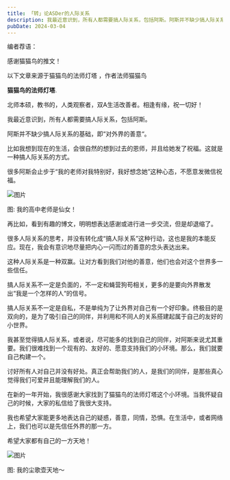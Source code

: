 ```yaml
---
title: 「转」论ASDer的人际关系
description: 我最近意识到，所有人都需要搞人际关系，包括阿斯。阿斯并不缺少搞人际关系的基础，即“对外界的善意”。
pubDate: 2024-03-04
---
```



编者荐语：

感谢猫猫鸟的推文！

以下文章来源于猫猫鸟的法师灯塔 ，作者法师猫猫鸟

**猫猫鸟的法师灯塔**.

北师本硕，教书的，人类观察者，双A生活改善者。相逢有缘，祝一切好！


我最近意识到，所有人都需要搞人际关系，包括阿斯。

阿斯并不缺少搞人际关系的基础，即“对外界的善意“。

比如我想到现在的生活，会很自然的想到过去的恩师，并且给她发了祝福。这就是一种搞人际关系的方式。

很多阿斯会止步于“我的老师对我特别好，我好想念她”这种心态，不愿意发微信祝福。  


![图片](/assets/img/posts/2024-03-04-asd-social-relationships-1.png)

图: 我的高中老师是仙女！


再比如，看到有趣的博文，明明想表达感谢或进行进一步交流，但是却退缩了。

很多人际关系的思考，并没有转化成“搞人际关系”这种行动，这也是我的本能反应。现在，我会有意识地尽量把内心一闪而过的善意的念头表达出来。

这种人际关系是一种双赢。让对方看到我们对他的善意，他们也会对这个世界多一些信任。

搞人际关系不一定是负面的，不一定和蝇营狗苟相关，更多的是要向外界散发出“我是一个怎样的人“的信号。

搞人际关系不一定是自私，不是单纯为了让外界对自己有一个好印象。终极目的是双向的，是为了吸引自己的同伴，并利用和不同人的关系搭建起属于自己的友好的小世界。

我甚至觉得搞人际关系，或者说，尽可能多的找到自己的同伴，对阿斯来说尤其重要。我们很难找到一个现有的、友好的、愿意支持我们的小环境。那么，我们就要自己构建一个。

讨好所有人对自己并没有好处。真正会帮助我们的人，是我们的同伴，是那些真心觉得我们可爱并且能理解我们的人。

在新的一年开始，我很感谢大家找到了猫猫鸟的法师灯塔这个小环境。当我怀疑自己的时候，大家的私信给了我很大支持。

我也希望大家能更多地表达自己的疑惑，善意，同情，恐惧。在生活中，或者网络上，我们也可以是先信任外界的那一方。

希望大家都有自己的一方天地！

![图片](/assets/img/posts/2024-03-04-asd-social-relationships-2.webp)

图: 我的尘歌壶天地～